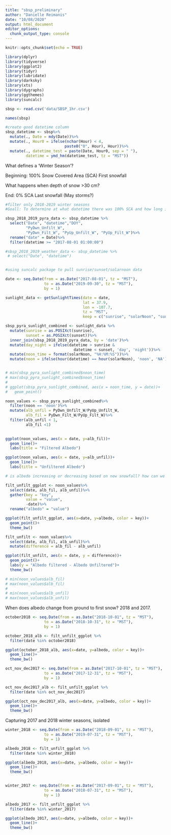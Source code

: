 ```yaml
---
title: "sbsp_preliminary"
author: "Danielle Reimanis"
date: "10/08/2020"
output: html_document
editor_options: 
  chunk_output_type: console
---
```


```r
knitr::opts_chunk$set(echo = TRUE)

```

```r
library(dplyr)
library(tidyverse)
library(ggplot2)
library(tidyr)
library(lubridate)
library(darksky)
library(xts)
library(dygraphs)
library(ggthemes)
library(suncalc)

```

```r

sbsp <- read.csv('data/SBSP_1hr.csv')

names(sbsp)

#create good datetime column
sbsp_datetime <- sbsp%>%
  mutate(., Date = mdy(Date))%>%
  mutate(., Hour0 = ifelse(nchar(Hour) < 4, 
                          paste0("0", Hour), Hour))%>%
  mutate(., datetime_test = paste(Date, Hour0, sep = " "),
         datetime = ymd_hm(datetime_test, tz = "MST"))

```


What defines a 'Winter Season'? 

Beginning:
100% Snow Covered Area (SCA)
First snowfall

What happens when depth of snow >30 cm?

End:
0% SCA 
Last snowfall (May storms?)


```r

#filter only 2018-2019 winter seasons
#Goall: To determine at what datetime there was 100% SCA and how long it lasted.

sbsp_2018_2019_pyra_data <- sbsp_datetime %>%
  select("Date", "datetime","DOY",
         "PyDwn_Unfilt_W", 
         "PyDwn_Filt_W", "PyUp_Unfilt_W", "PyUp_Filt_W")%>%
  rename("date" = Date)%>%
  filter(datetime >= "2017-08-01 01:00:00")

#sbsp_2018_2019_weather_data <- sbsp_datetime %>%
 # select("Date", "datetime")



```


```r

#using suncalc package to pull sunrise/sunset/solarnoon data

date <- seq.Date(from = as.Date("2017-08-01", tz = "MST"), 
                 to = as.Date("2019-09-30", tz = "MST"), 
                 by = 1)

sunlight_data <- getSunlightTimes(date = date,
                                  lat = 37.9, 
                                  lon = -107.7, 
                                  tz = "MST", 
                                  keep = c("sunrise", "solarNoon", "sunset"))

sbsp_pyra_sunlight_combined <- sunlight_data %>%
  mutate(sunrise = as.POSIXct(sunrise),
         sunset = as.POSIXct(sunset))%>%
  inner_join(sbsp_2018_2019_pyra_data, by = 'date')%>%
  mutate(day_night = ifelse(datetime > sunrise &
                              datetime < sunset, 'day', 'night'))%>%
  mutate(noon_time = format(solarNoon, "%H:%M:%S"))%>%
  mutate(noon = ifelse(hour(datetime) == hour(solarNoon), 'noon', 'NA'))


# min(sbsp_pyra_sunlight_combined$noon_time)
# max(sbsp_pyra_sunlight_combined$noon_time)
# 
# ggplot(sbsp_pyra_sunlight_combined, aes(x = noon_time, y = date))+
#   geom_point()

noon_values <- sbsp_pyra_sunlight_combined%>%
  filter(noon == 'noon')%>%
  mutate(alb_unfil = PyDwn_Unfilt_W/PyUp_Unfilt_W,
         alb_fil = PyDwn_Filt_W/PyUp_Filt_W)%>%
  filter(alb_unfil < 1,
         alb_fil <1)
  

ggplot(noon_values, aes(x = date, y=alb_fil))+
  geom_line()+
  labs(title = "Filtered Albedo")

ggplot(noon_values, aes(x = date, y=alb_unfil))+
  geom_line()+
  labs(title = "Unfiltered Albedo")

# is albedo increasing or decreasing based on new snowfall? how can we show the SLOPE as positive or negative?

filt_unfilt_ggplot <- noon_values%>%
  select(date, alb_fil, alb_unfil)%>%
  gather(key = "key",
         value = "value",
         -date)%>%
  rename("albedo" = "value")

ggplot(filt_unfilt_ggplot, aes(x=date, y=albedo, color = key))+
  geom_point()+
  theme_bw()

filt_unfilt <- noon_values%>%
  select(date, alb_fil, alb_unfil)%>%
  mutate(difference = alb_fil - alb_unfil)

ggplot(filt_unfilt, aes(x = date, y = difference))+
  geom_point()+
  labs(y = "Albedo filtered - Albedo Unfiltered")+
  theme_bw()

# min(noon_values$alb_fil)
# max(noon_values$alb_fil)
# 
# min(noon_values$alb_unfil)
# max(noon_values$alb_unfil)

```

When does albedo change from ground to first snow? 2018 and 2017. 

```r

october2018 <- seq.Date(from = as.Date("2018-10-01", tz = "MST"), 
                 to = as.Date("2018-10-31", tz = "MST"), 
                 by = 1)

october_2018_alb <- filt_unfilt_ggplot %>%
  filter(date %in% october2018)

ggplot(october_2018_alb, aes(x=date, y=albedo, color = key))+
  geom_line()+
  theme_bw()

oct_nov_dec2017 <- seq.Date(from = as.Date("2017-10-01", tz = "MST"), 
                 to = as.Date("2017-12-31", tz = "MST"), 
                 by = 1)

oct_nov_dec2017_alb <- filt_unfilt_ggplot %>%
  filter(date %in% oct_nov_dec2017)

ggplot(oct_nov_dec2017_alb, aes(x=date, y=albedo, color = key))+
  geom_line()+
  theme_bw()

```

Capturing 2017 and 2018 winter seasons, isolated

```r

winter_2018 <- seq.Date(from = as.Date("2018-09-01", tz = "MST"), 
                 to = as.Date("2019-07-31", tz = "MST"), 
                 by = 1)

albedo_2018 <- filt_unfilt_ggplot %>%
  filter(date %in% winter_2018)

ggplot(albedo_2018, aes(x=date, y=albedo, color = key))+
  geom_line()+
  theme_bw()


winter_2017 <- seq.Date(from = as.Date("2017-09-01", tz = "MST"), 
                 to = as.Date("2018-07-31", tz = "MST"), 
                 by = 1)

albedo_2017 <- filt_unfilt_ggplot %>%
  filter(date %in% winter_2017)

ggplot(albedo_2017, aes(x=date, y=albedo, color = key))+
  geom_line()+
  theme_bw()

```

